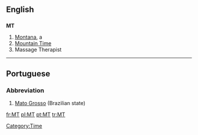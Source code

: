 ==English==

==={{abbreviation}}===
'''MT'''

#[[Montana]], a {{USstate}}
#[[Mountain Time]]
#Massage Therapist

----

==Portuguese==
===Abbreviation===
#[[Mato Grosso]] (Brazilian state)

[[Category:Time]]

[[fr:MT]]
[[pl:MT]]
[[pt:MT]]
[[tr:MT]]